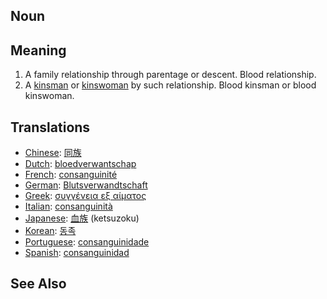 == Noun ==

== Meaning ==

#A family relationship through parentage or descent.  Blood relationship.
#A [[kinsman]] or [[kinswoman]] by such relationship. Blood kinsman or blood kinswoman.

== Translations ==

*[[Chinese]]: [[同族]]
*[[Dutch]]: [[bloedverwantschap]]
*[[French]]: [[consanguinité]]
*[[German]]: [[Blutsverwandtschaft]]
*[[Greek]]: [[συγγένεια εξ αίματος]]
*[[Italian]]: [[consanguinità]]
*[[Japanese]]: [[血族]] (ketsuzoku)
*[[Korean]]: [[동족]]
*[[Portuguese]]: [[consanguinidade]]
*[[Spanish]]: [[consanguinidad]]

==See Also==